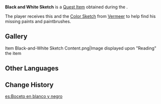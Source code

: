{{Item Infobox
|id           = 100537
|image        = Item Nameless Sketch.png
|type         = Quest Items
|description  = An unfinished painting by Vermeer the artist. For some reason, black and white are the only colors that he used. Vermeer says that his lost paints and brushes are at the viewing spot where he painted this work.
|source1      = Given during [[Luhua Landscape]]
}}

'''Black and White Sketch''' is a [[Quest Item]] obtained during the {{Quest|Luhua Landscape}}.

The player receives this and the [[Color Sketch]] from [[Vermeer]] to help find his missing paints and paintbrushes.

==Gallery==
<gallery>
Item Black-and-White Sketch Content.png|Image displayed upon "Reading" the item
</gallery>

==Other Languages==
{{Other Languages
|default_hidden = 1
|en      = Black and White Sketch
|zhs     = 黑白的画稿
|zhs_rm  = Hēibái de Huàgǎo
|zht     = 黑白的畫稿
|zht_rm  = Hēibái de Huàgǎo
|ja      = モノクロの原稿
|ja_rm   = Monokuro no Genkou
|ko      = 흑백 스케치
|es      = Boceto en blanco y negro
|fr      = Peinture en noir et blanc
|ru      = Чёрно-белый набросок
|th      = ภาพร่างขาวดำ
|th_rm   = 
|vi      = Bản Vẽ Trắng Đen
|de      = Schwarzweiße Skizze
|id      = Lukisan Hitam Putih
|pt      = Rascunho em Preto e Branco
|tr      = Kara Kalem Çizim
|it      = Bozza in bianco e nero
}}

==Change History==
{{Change History|1.0}}

[[es:Boceto en blanco y negro]]